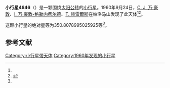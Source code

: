 {{Infobox planet
| bgcolour = #FFFFC0
| name = 4646 Kwee
| symbol = 
| image = 
| caption = 
| discovery = yes
| discovery_ref = 
| discoverer = [[C._J._万·豪敦|C. J. 万·豪敦]]、[[I._万·豪敦-格勒内费尔德|I. 万·豪敦-格勒内费尔德]]、[[T._赫雷爾斯|T. 赫雷爾斯]]
| discovery_site = [[帕洛马山|帕洛马山]] 
| discovered = 1960年9月24日
| designations = yes
| mp_name = 
| named_after = 
| alt_names = 4009 P-L/ 1979 SN9 / 1983 VH2
| mp_category = [[主带小行星|主带小行星]]
| orbit_ref = <ref name="a">[http://ssd.jpl.nasa.gov/sbdb.cgi?sstr=4646 4646 Kwee] {{Wayback|url=http://ssd.jpl.nasa.gov/sbdb.cgi?sstr=4646 |date=20201124010102 }}，小行星數據庫瀏覽器（JPL Small-Body Database Browser）－[[美国国家航空航天局|美国国家航空航天局]]喷气推进实验室</ref>
| epoch = 2456400.5 (2013年4月18日更新)
| aphelion = {{convert|2.893903426595669|AU|km|3|abbr=on|lk=out}}
| perihelion = {{convert|1.967436134132738|AU|km|3|abbr=on}}
| semimajor = {{convert|2.430669780364204|AU|km|3|abbr=on}}
| eccentricity = 0.190578601
| period = 1384.163425 [[日|日]]<br />3.79[[儒略年|儒略年]]
| avg_speed = 
| inclination = 1.910657432936826
| asc_node = 332.1022080641373
| mean_anomaly = 
| arg_peri = 350.8078995025925
| satellites = 
| physical_characteristics = yes
| dimensions = 
| mass = 
| density = 
| surface_grav = 
| escape_velocity = 
| sidereal_day = 
| axial_tilt = 
| pole_ecliptic_lat = 
| pole_ecliptic_lon = 
| albedo = 
| temperatures= 
| temp_name1 = 
| mean_temp_1 = 
| max_temp_1 = 
| temp_name2 = 
| max_temp_2 = 
| spectral_type = 
| abs_magnitude = 350.8078995025925
}}

'''小行星4646'''（{{lang-en|4646 Kwee}}）是一颗围绕[[太阳|太阳]][[公转|公转]]的[[小行星|小行星]]。1960年9月24日，[[C._J._万·豪敦|C. J. 万·豪敦]]、[[I._万·豪敦-格勒内费尔德|I. 万·豪敦-格勒内费尔德]]、[[T._赫雷爾斯|T. 赫雷爾斯]]在帕洛马山发现了此天体<ref name="a" /><ref>{{cite news|title=小行星列表|url=http://cfa-www.harvard.edu/iau/lists/NumberedMPs.txt|accessdate=2013-07-08|newspaper=哈佛大学|archive-date=2008-05-17|archive-url=https://web.archive.org/web/20080517010638/http://cfa-www.harvard.edu/iau/lists/NumberedMPs.txt|dead-url=no}}</ref>。

这颗小行星的[[绝对星等|绝对星等]]为350.8078995025925等<ref name="a" />。

==参考文献==
{{reflist}}
{{Minor Planet Number|[[小行星4645|小行星4645]]|[[小行星4647|小行星4647]]}}

{{小天体}}

[[Category:小行星带天体|Category:小行星带天体]]
[[Category:1960年发现的小行星|Category:1960年发现的小行星]]

{{asteroid-stub}}